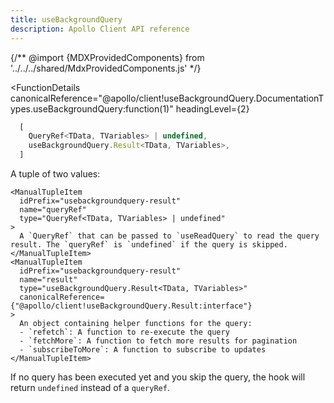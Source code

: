 ```yaml
---
title: useBackgroundQuery
description: Apollo Client API reference
---
```


{/** @import {MDXProvidedComponents} from '../../../shared/MdxProvidedComponents.js' */}


<FunctionDetails
  canonicalReference="@apollo/client!useBackgroundQuery.DocumentationTypes.useBackgroundQuery:function(1)"
  headingLevel={2}

>
  ```ts
    [
      QueryRef<TData, TVariables> | undefined,
      useBackgroundQuery.Result<TData, TVariables>,
    ]
  ```

  A tuple of two values:
  <ManualTuple>

    <ManualTupleItem
      idPrefix="usebackgroundquery-result"
      name="queryRef"
      type="QueryRef<TData, TVariables> | undefined"
    >
      A `QueryRef` that can be passed to `useReadQuery` to read the query result. The `queryRef` is `undefined` if the query is skipped.
    </ManualTupleItem>
    <ManualTupleItem
      idPrefix="usebackgroundquery-result"
      name="result"
      type="useBackgroundQuery.Result<TData, TVariables>"
      canonicalReference={"@apollo/client!useBackgroundQuery.Result:interface"}
    >
      An object containing helper functions for the query:
      - `refetch`: A function to re-execute the query
      - `fetchMore`: A function to fetch more results for pagination
      - `subscribeToMore`: A function to subscribe to updates
    </ManualTupleItem>
  </ManualTuple>
</FunctionDetails>



If no query has been executed yet and you skip the query, the hook will return `undefined` instead of a `queryRef`.

